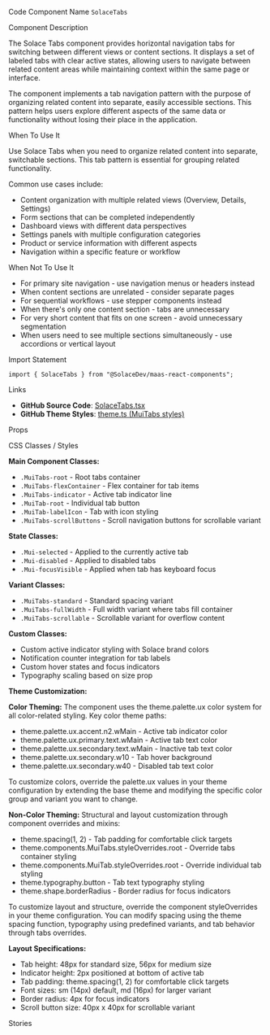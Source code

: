 
<Meta of={SolaceTabsStories} />

<Title>Solace Tabs</Title>

<Description of={SolaceTabsStories} />

<Subtitle>Code Component Name</Subtitle>
`SolaceTabs`

<Subtitle>Component Description</Subtitle>

The Solace Tabs component provides horizontal navigation tabs for switching between different views or content sections. It displays a set of labeled tabs with clear active states, allowing users to navigate between related content areas while maintaining context within the same page or interface.

The component implements a tab navigation pattern with the purpose of organizing related content into separate, easily accessible sections. This pattern helps users explore different aspects of the same data or functionality without losing their place in the application.

<Subtitle>When To Use It</Subtitle>

Use Solace Tabs when you need to organize related content into separate, switchable sections. This tab pattern is essential for grouping related functionality.

Common use cases include:

- Content organization with multiple related views (Overview, Details, Settings)
- Form sections that can be completed independently
- Dashboard views with different data perspectives
- Settings panels with multiple configuration categories
- Product or service information with different aspects
- Navigation within a specific feature or workflow

<Subtitle>When Not To Use It</Subtitle>

- For primary site navigation - use navigation menus or headers instead
- When content sections are unrelated - consider separate pages
- For sequential workflows - use stepper components instead
- When there's only one content section - tabs are unnecessary
- For very short content that fits on one screen - avoid unnecessary segmentation
- When users need to see multiple sections simultaneously - use accordions or vertical layout

<Subtitle>Import Statement</Subtitle>

```tsx
import { SolaceTabs } from "@SolaceDev/maas-react-components";
```

<Subtitle>Links</Subtitle>

- **GitHub Source Code**: [SolaceTabs.tsx](https://github.com/SolaceDev/maas-react-components/blob/main/src/components/layout/SolaceTabs.tsx)
- **GitHub Theme Styles**: <a href="https://github.com/SolaceDev/maas-react-components/blob/main/src/resources/theme.ts#:~:text=MuiTabs" target="_blank">theme.ts (MuiTabs styles)</a>

<Subtitle>Props</Subtitle>

<ArgTypes of={SolaceTabsStories} />

<Subtitle>CSS Classes / Styles</Subtitle>

**Main Component Classes:**

- `.MuiTabs-root` - Root tabs container
- `.MuiTabs-flexContainer` - Flex container for tab items
- `.MuiTabs-indicator` - Active tab indicator line
- `.MuiTab-root` - Individual tab button
- `.MuiTab-labelIcon` - Tab with icon styling
- `.MuiTabs-scrollButtons` - Scroll navigation buttons for scrollable variant

**State Classes:**

- `.Mui-selected` - Applied to the currently active tab
- `.Mui-disabled` - Applied to disabled tabs
- `.Mui-focusVisible` - Applied when tab has keyboard focus

**Variant Classes:**

- `.MuiTabs-standard` - Standard spacing variant
- `.MuiTabs-fullWidth` - Full width variant where tabs fill container
- `.MuiTabs-scrollable` - Scrollable variant for overflow content

**Custom Classes:**

- Custom active indicator styling with Solace brand colors
- Notification counter integration for tab labels
- Custom hover states and focus indicators
- Typography scaling based on size prop

**Theme Customization:**

**Color Theming:**
The component uses the theme.palette.ux color system for all color-related styling. Key color theme paths:

- theme.palette.ux.accent.n2.wMain - Active tab indicator color
- theme.palette.ux.primary.text.wMain - Active tab text color
- theme.palette.ux.secondary.text.wMain - Inactive tab text color
- theme.palette.ux.secondary.w10 - Tab hover background
- theme.palette.ux.secondary.w40 - Disabled tab text color

To customize colors, override the palette.ux values in your theme configuration by extending the base theme and modifying the specific color group and variant you want to change.

**Non-Color Theming:**
Structural and layout customization through component overrides and mixins:

- theme.spacing(1, 2) - Tab padding for comfortable click targets
- theme.components.MuiTabs.styleOverrides.root - Override tabs container styling
- theme.components.MuiTab.styleOverrides.root - Override individual tab styling
- theme.typography.button - Tab text typography styling
- theme.shape.borderRadius - Border radius for focus indicators

To customize layout and structure, override the component styleOverrides in your theme configuration. You can modify spacing using the theme spacing function, typography using predefined variants, and tab behavior through tabs overrides.

**Layout Specifications:**

- Tab height: 48px for standard size, 56px for medium size
- Indicator height: 2px positioned at bottom of active tab
- Tab padding: theme.spacing(1, 2) for comfortable click targets
- Font sizes: sm (14px) default, md (16px) for larger variant
- Border radius: 4px for focus indicators
- Scroll button size: 40px x 40px for scrollable variant

<Subtitle>Stories</Subtitle>

<CustomStories />
